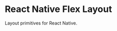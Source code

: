 
<Head>
  <title>React Native Flex Layout</title>
  <meta
    name="description"
    content="Layout primitives for React Native."
  />
</Head>

# React Native Flex Layout

Layout primitives for React Native.
